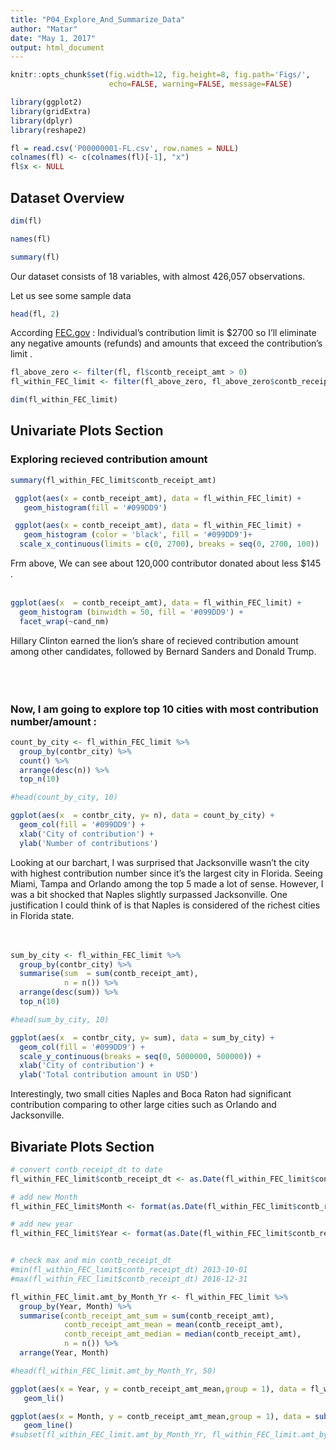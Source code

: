 ```yaml
---
title: "P04_Explore_And_Summarize_Data"
author: "Matar"
date: "May 1, 2017"
output: html_document
---
```


```r
knitr::opts_chunk$set(fig.width=12, fig.height=8, fig.path='Figs/',
                      echo=FALSE, warning=FALSE, message=FALSE)
```

```r
library(ggplot2)
library(gridExtra) 
library(dplyr)
library(reshape2)

```


```r
fl = read.csv('P00000001-FL.csv', row.names = NULL)
colnames(fl) <- c(colnames(fl)[-1], "x")
fl$x <- NULL
```

## Dataset Overview
```r
dim(fl)
```

```r
names(fl)
```

```r
summary(fl)
```

Our dataset consists of 18 variables, with almost 426,057 observations.


Let us see some sample data
```r

head(fl, 2)
```



According [FEC.gov](http://www.fec.gov/info/contriblimitschart1718.pdfm)  :
Individual's contribution limit is $2700 so I'll eliminate any negative amounts (refunds) and amounts that exceed the contribution's limit .

```r
fl_above_zero <- filter(fl, fl$contb_receipt_amt > 0)
fl_within_FEC_limit <- filter(fl_above_zero, fl_above_zero$contb_receipt_amt <= 2700)

dim(fl_within_FEC_limit)

```


## Univariate Plots Section
### Exploring recieved contribution amount 
```r
summary(fl_within_FEC_limit$contb_receipt_amt)
```
```r
 ggplot(aes(x = contb_receipt_amt), data = fl_within_FEC_limit) + 
   geom_histogram(fill = '#099DD9')
```


```r
 ggplot(aes(x = contb_receipt_amt), data = fl_within_FEC_limit) + 
   geom_histogram (color = 'black', fill = '#099DD9')+
  scale_x_continuous(limits = c(0, 2700), breaks = seq(0, 2700, 100))

```


 Frm above, We can see about 120,000 contributor donated about less $145 . 
 <br>
 <br>

```r
ggplot(aes(x  = contb_receipt_amt), data = fl_within_FEC_limit) +
  geom_histogram (binwidth = 50, fill = '#099DD9') +
  facet_wrap(~cand_nm)
```

Hillary Clinton earned the lion's share of recieved contribution amount among other candidates, followed by Bernard Sanders and Donald Trump. 
 <br>
 <br>
 <br>
 <br>

### Now, I am going to explore top 10 cities with most contribution number/amount :
```r
count_by_city <- fl_within_FEC_limit %>%
  group_by(contbr_city) %>%
  count() %>%
  arrange(desc(n)) %>%
  top_n(10)

#head(count_by_city, 10)
```
```r
ggplot(aes(x  = contbr_city, y= n), data = count_by_city) +
  geom_col(fill = '#099DD9') +
  xlab('City of contribution') +
  ylab('Number of contributions')
```

Looking at our barchart, I was surprised that Jacksonville wasn't the city with highest contribution number since it's the largest city in Florida.
Seeing Miami, Tampa and Orlando among the top 5 made a lot of sense. However, I was a bit shocked that Naples slightly surpassed Jacksonville. One justification I could think of is that Naples is considered of the richest cities in Florida state. 
 <br>
 <br>
 <br>

```r
sum_by_city <- fl_within_FEC_limit %>%
  group_by(contbr_city) %>%
  summarise(sum  = sum(contb_receipt_amt), 
            n = n()) %>%
  arrange(desc(sum)) %>%
  top_n(10)

#head(sum_by_city, 10)
```



```r
ggplot(aes(x  = contbr_city, y= sum), data = sum_by_city) +
  geom_col(fill = '#099DD9') +
  scale_y_continuous(breaks = seq(0, 5000000, 500000)) +
  xlab('City of contribution') +
  ylab('Total contribution amount in USD')
```
Interestingly, two small cities Naples and Boca Raton had significant contribution comparing to other large cities such as Orlando and Jacksonville. 

## Bivariate Plots Section
```r
# convert contb_receipt_dt to date
fl_within_FEC_limit$contb_receipt_dt <- as.Date(fl_within_FEC_limit$contb_receipt_dt, "%d-%b-%y")

# add new Month
fl_within_FEC_limit$Month <- format(as.Date(fl_within_FEC_limit$contb_receipt_dt), "%m")

# add new year
fl_within_FEC_limit$Year <- format(as.Date(fl_within_FEC_limit$contb_receipt_dt), "%y")


# check max and min contb_receipt_dt
#min(fl_within_FEC_limit$contb_receipt_dt) 2013-10-01
#max(fl_within_FEC_limit$contb_receipt_dt) 2016-12-31

```

```r
fl_within_FEC_limit.amt_by_Month_Yr <- fl_within_FEC_limit %>%
  group_by(Year, Month) %>%
  summarise(contb_receipt_amt_sum = sum(contb_receipt_amt),
            contb_receipt_amt_mean = mean(contb_receipt_amt),
            contb_receipt_amt_median = median(contb_receipt_amt),
            n = n()) %>%
  arrange(Year, Month)

#head(fl_within_FEC_limit.amt_by_Month_Yr, 50)
```
```r

ggplot(aes(x = Year, y = contb_receipt_amt_mean,group = 1), data = fl_within_FEC_limit.amt_by_Month_Yr) + 
   geom_li()
```


```r

ggplot(aes(x = Month, y = contb_receipt_amt_mean,group = 1), data = subset(fl_within_FEC_limit.amt_by_Month_Yr, fl_within_FEC_limit.amt_by_Month_Yr$Year == "16") )+ 
   geom_line()
#subset(fl_within_FEC_limit.amt_by_Month_Yr, fl_within_FEC_limit.amt_by_Month_Yr$Year == "16")
```
